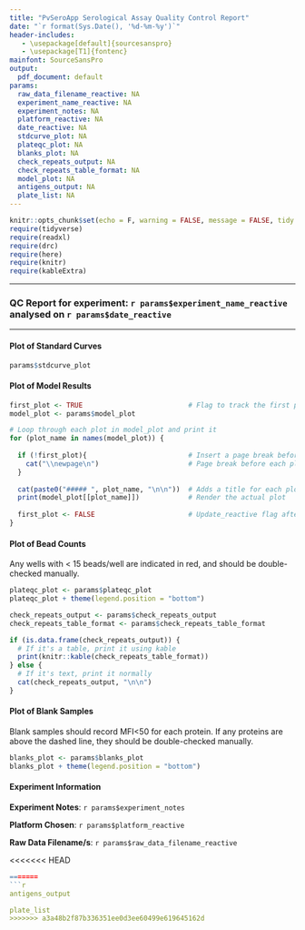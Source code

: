 ```yaml
---
title: "PvSeroApp Serological Assay Quality Control Report"
date: "`r format(Sys.Date(), '%d-%m-%y')`"
header-includes:
   - \usepackage[default]{sourcesanspro}
   - \usepackage[T1]{fontenc}
mainfont: SourceSansPro
output: 
  pdf_document: default
params:
  raw_data_filename_reactive: NA
  experiment_name_reactive: NA
  experiment_notes: NA
  platform_reactive: NA
  date_reactive: NA
  stdcurve_plot: NA
  plateqc_plot: NA
  blanks_plot: NA
  check_repeats_output: NA
  check_repeats_table_format: NA
  model_plot: NA
  antigens_output: NA
  plate_list: NA
---
```


```r
knitr::opts_chunk$set(echo = F, warning = FALSE, message = FALSE, tidy = TRUE, fig.width=8, fig.height=6, fig.align="center", df_print = "kable")
require(tidyverse)
require(readxl)
require(drc)
require(here)
require(knitr)
require(kableExtra)
```

***
### QC Report for experiment: `r params$experiment_name_reactive` analysed on `r params$date_reactive`
***

#### Plot of Standard Curves

```r
params$stdcurve_plot
```
\newpage
#### Plot of Model Results

```r
first_plot <- TRUE                          # Flag to track the first plot
model_plot <- params$model_plot

# Loop through each plot in model_plot and print it
for (plot_name in names(model_plot)) {
  
  if (!first_plot){                         # Insert a page break before the plot but not for the first one 
    cat("\\newpage\n")                      # Page break before each plot
  }
  
  cat(paste0("##### ", plot_name, "\n\n"))  # Adds a title for each plot
  print(model_plot[[plot_name]])            # Render the actual plot
  
  first_plot <- FALSE                       # Update_reactive flag after first plot is printed 
}
```
\newpage

#### Plot of Bead Counts

Any wells with < 15 beads/well are indicated in red, and should be double-checked manually.

```r
plateqc_plot <- params$plateqc_plot
plateqc_plot + theme(legend.position = "bottom")
```

```r
check_repeats_output <- params$check_repeats_output
check_repeats_table_format <- params$check_repeats_table_format

if (is.data.frame(check_repeats_output)) {
  # If it's a table, print it using kable
  print(knitr::kable(check_repeats_table_format))
} else {
  # If it's text, print it normally
  cat(check_repeats_output, "\n\n")
}
```
\newpage

#### Plot of Blank Samples

Blank samples should record MFI<50 for each protein. If any proteins are above the dashed line, they should be double-checked manually.

```r
blanks_plot <- params$blanks_plot
blanks_plot + theme(legend.position = "bottom")
```
\newpage

#### Experiment Information 

**Experiment Notes**: `r params$experiment_notes`

**Platform Chosen**: `r params$platform_reactive`

**Raw Data Filename/s**: `r params$raw_data_filename_reactive`

<<<<<<< HEAD
```r

=======
```r
antigens_output

plate_list 
>>>>>>> a3a48b2f87b336351ee0d3ee60499e619645162d
```

